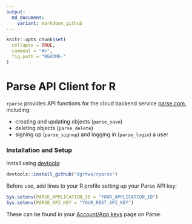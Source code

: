 ```yaml
---
output:
  md_document:
    variant: markdown_github
---
```


<!-- README.md is generated from README.Rmd. Please edit that file -->

```r
knitr::opts_chunk$set(
  collapse = TRUE,
  comment = "#>",
  fig.path = "README-"
)
```

Parse API Client for R
======================

`rparse` provides API functions for the cloud backend service [parse.com](https://parse.com/), including:

* creating and updating objects (`parse_save`)
* deleting objects (`parse_delete`)
* signing up (`parse_signup`) and logging in (`parse_login`) a user

### Installation and Setup

Install using [devtools](https://github.com/hadley/devtools):

```r
devtools::install_github("dgrtwo/rparse")
```

Before use, add lines to your R profile setting up your Parse API key:

```r
Sys.setenv(PARSE_APPLICATION_ID = "YOUR_APPLICATION_ID")
Sys.setenv(PARSE_API_KEY = "YOUR_REST_API_KEY")
```

These can be found in your [Account/App keys](https://parse.com/account/keys) page on Parse.
